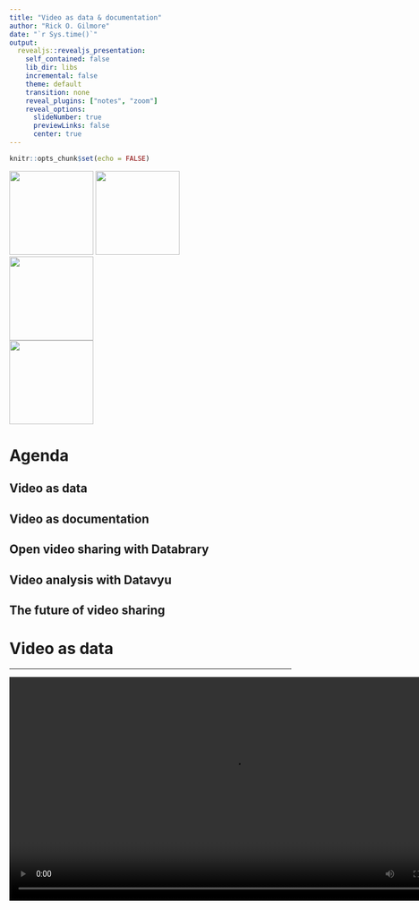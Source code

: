 ```yaml
---
title: "Video as data & documentation"
author: "Rick O. Gilmore"
date: "`r Sys.time()`"
output:
  revealjs::revealjs_presentation:
    self_contained: false
    lib_dir: libs
    incremental: false
    theme: default
    transition: none
    reveal_plugins: ["notes", "zoom"]
    reveal_options:
      slideNumber: true
      previewLinks: false
      center: true
---
```


```r
knitr::opts_chunk$set(echo = FALSE)
```

<div class="centered">
<img src="https://upload.wikimedia.org/wikipedia/commons/8/87/NSF_Logo.PNG" height=150px>
<img src="https://science.nichd.nih.gov/confluence/download/attachments/34472103/NICHD-vertical-2-color.png?version=1&modificationDate=1477410070000&api=v2" height=150px>
</br>
<img src="https://sloan.org/storage/app/media/Logos/Sloan-Logo-stacked-black-web.png" height=150px>
</br>
<img src="https://scontent-iad3-1.xx.fbcdn.net/v/t1.0-1/p200x200/30742999_10155158496606116_5443541606508527616_n.png?_nc_cat=0&oh=67265a186721fd0a36e640e780743cd4&oe=5B5FD0DB" height=150px/>
</div>

# Agenda

## Video as data

## Video as documentation

## Open video sharing with Databrary

## Video analysis with Datavyu

## The future of video sharing

# Video as data

---

<video width="800" controls>
  <source src="https://nyu.databrary.org/slot/27087/0,372193/asset/119877/download?inline=true#t0,45" type="video/mp4">
Your browser does not support the video tag.
</video>

Adolph, K., Tamis-LeMonda, C. & Gilmore, R.O. (2017). PLAY Project: Pilot Data Collections. Databrary. Retrieved April 24, 2018 from https://nyu.databrary.org/volume/444.

## Video...

## Captures the complexities and nuances of behavior unlike any other measure

## Can be readily repurposed to answer new questions

## Contains faces & voices that make it hard(er) to share openly

## Involves large file sizes that pose challenges to storage & streaming

# Video as documentation

---

<video width="800" controls>
  <source src="https://nyu.databrary.org/slot/14765/0,79273/asset/64898/download?inline=true" type="video/mp4">
Your browser does not support the video tag.
</video>

The PLAY Project Wiki: <https://dev1.ed-projects.nyu.edu/wikis/docuwiki/doku.php/landing>

---

<video width="800" controls>
  <source src="https://nyu.databrary.org/slot/16668/0,140984/asset/72645/download?inline=true" type="video/mp4">
Your browser does not support the video tag.
</video>

Bahrick, L.E. (2017). Multisensory Attention Assessment Protocol (MAAP). Databrary. http://doi.org/10.17910/B7.326.

---

<video width="800" controls>
  <source src="https://nyu.databrary.org/slot/9809/-/asset/11354/download?inline=true" type="video/mp4">
Your browser does not support the video tag.
</video>

Naigles, L. (2014). Children use syntax to learn verb meanings. Databrary. http://doi.org/10.17910/B7J01M.

---

<img src="https://nyu.databrary.org/slot/15068/-/asset/63850/download?inline=true" height=300px/>

<audio controls>
  <source src="https://nyu.databrary.org/slot/12213/0,15046/asset/46757/download?inline=true" type="audio/mpeg">
Your browser does not support the audio element.
</audio>
<audio controls>
  <source src="https://nyu.databrary.org/slot/12212/0,15046/asset/46748/download?inline=true" type="audio/mpeg">
Your browser does not support the audio element.
</audio>

Cole, P.M., Gilmore, R.O., Scherf, K.S. & Perez-Edgar, K. (2016). The Proximal Emotional Environment Project (PEEP). Databrary. http://doi.org/10.17910/B7.248.

## Video (& audio)...

## Reveals critical procedural details that text-based descriptions omit

## Captures the complexities and nuances of *experimenter* behavior unlike any other measure

## Is a "gold-standard" in documenting procedures, displays, & materials

## Can document annotation/code definitions

---

<a href="https://dev1.ed-projects.nyu.edu/wikis/docuwiki/doku.php/manual2#operational_definitions">
<img src="img/play-wiki-sentence-def.jpg"/>
</a>

The PLAY Project Wiki: <https://dev1.ed-projects.nyu.edu/wikis/docuwiki/doku.php/landing>

---

<video width="800" controls>
  <source src="https://nyu.databrary.org/slot/14765/-/asset/63348/download?inline=true" type="video/mp4">
Your browser does not support the video tag.
</video>

The PLAY Project Wiki: <https://dev1.ed-projects.nyu.edu/wikis/docuwiki/doku.php/landing>

---

<a href="http://www.apa.org/science/about/psa/2017/10/video-data.aspx">
<img src="img/video-data-doc-apa.jpg"/>
</a>

Adolph, K.E., Gilmore, R.O., & Kennedy, J.L. (2017, October). Video data and documentation will improve psychological science. *Psychological Science Agenda*.

<!-- --- -->

<!-- <a href="http://doi.org/doi:10.1038/s41562-017-0128"> -->
<!-- <img src="img/nature-human-beh.jpg"/> -->
<!-- </a> -->

<!-- Gilmore, R.O. & Adolph, K.E. (2017). Video can make behavioural science more reproducible. *Nature Human Behaviour*. -->

# Open video sharing

---

<a href="http://databrary.org">
<img src="https://nyu.databrary.org/web/images/logo/databrary-nav.svg" height=300px/>
</a>

[Databrary.org](http://databrary.org)

---

<video width="800" autoplay loop>
  <source src="mov/databrary-splash.mp4" type="video/mp4">
Your browser does not support the video tag.
</video>

---

<a href="http://databrary.org">
<img src="https://nyu.databrary.org/web/images/logo/databrary-nav.svg" height=300px/>
</a>

### is...

## A data library

## Specialized for storing, sharing, browsing, and reusing video & audio recordings + related data

---

<a href="http://databrary.org">
<img src="https://nyu.databrary.org/web/images/logo/databrary-nav.svg" height=300px/>
</a>

## Stores and shares session (person + place + time) metadata

### Provides a policy framework for *securely* and *ethically* sharing identifiable data

### Accelerates discovery through *open* data sharing

## Open (unrestricted) data sharing accelerates discovery

## Unaltered videos are most valuable for reuse

## Videos are identifiable, but can be shared with participant permission

## Sharing identifiable data

## **Restrict access**: To researchers formally authorized by their institutions

### Access agreement signed by researcher, institution

## **Seek permission to share**: Using standardized language

## Store for research team use; preservation

## Share with other researchers (with participant permission)

---

<img src="img/release-levels.jpg">

<https://www.databrary.org/resources/guide/investigators/release/release-levels.html>

# How does it work?

## Register for access

### Databrary staff get in touch
### Institution signs [Databrary Access Agreement](https://www.databrary.org/resources/agreement.html)

## Browsing

### Log on
### Search, filter, play
### Most teaching & pre-research use cases do not require IRB approval

## Sharing data

### Upload as-as-you go ("self-curate")
### Add metadata, links to other resources
### Give collaborators access
### Share when you're ready (paper goes to press, grant ends)

## Secondary (re)use

### Get IRB approval
### Search, filter
### Download
### Code & use videos

# Video analysis with Datavyu

---

<video controls autoplay loop>
  <source src="mov/datavyu.mp4" type="video/mp4">
</video>

---

<video width="800" controls>
  <source src="https://nyu.databrary.org/slot/27087/0,372193/asset/119877/download?inline=true#t47" type="video/mp4">
Your browser does not support the video tag.
</video>

# The future of video sharing

## Domains beyond developmental psychology

## From data repository to analysis platform

---

<video controls autoplay>
  <source src="mov/summarize_demog.mp4" type="video/mp4">
</video>

### Scriptable visualization

---

<img src="https://github.com/PLAY-behaviorome/video-coding/blob/master/img/NYU019/time-line-plot-00-60-1.png?raw=true"/>

### Visualize Datavyu timelines stored on Databrary

---

## Machine-assisted audio & video analysis

---

<video width="600" controls>
  <source src="mov/Construction.mp4" type="video/mp4">
Your browser does not support the video tag.
</video>

---

<video width="800" controls>
  <source src="mov/cusack_annotate3.mp4" type="video/mp4">
Your browser does not support the video tag.
</video>

Source: LookIt, Kim Scott (MIT), & Rhodri Cuscak

---

<img src="https://github.com/gilmore-lab/sips-2017-video-reproducibility/blob/master/img/gilmore-adolph-nat-hum-beh.jpg?raw=true" height=500px>
</a>

Gilmore, R.O. & Adolph, K.E. (2017). Video can make behavioural science more reproducible. *Nature Human Behaviour*. [doi:10.1038/s41562-017-0128](http://doi.org/10.1038/s41562-017-0128)

# Thank you

---

### [databrary.org](https://databrary.org), @databrary

### [datavyu.org](https://datavyu.org), @datavyu

### rogilmore@psu.edu

### [gilmore-lab.github.io](http://gilmore-lab.github.io)

---

This talk was produced on `r Sys.time()` in [RStudio 1.1.383](http://rstudio.com) using R Markdown and the reveal.JS framework.
The code and materials used to generate the slides may be found at <https://github.com/gilmore-lab/2018-04-25-introducing-databrary/>. 
Information about the R Session that produced the slides is as follows:

---

```r
sessionInfo()
```
